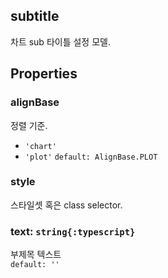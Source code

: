 ## subtitle
차트 sub 타이틀 설정 모델.
## Properties

### alignBase
정렬 기준.  
- `'chart'` 
- `'plot'` `default: AlignBase.PLOT`  

### style
스타일셋 혹은 class selector.  

### text: `string{:typescript}`
부제목 텍스트  
`default: ''`  
